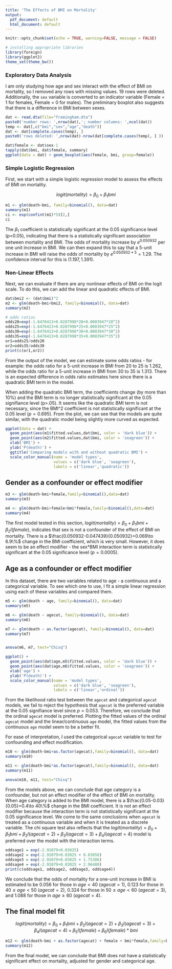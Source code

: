 ```yaml
---
title: 'The Effects of BMI on Mortality'
output:
  pdf_document: default
  html_document: default
---
```


```r
knitr::opts_chunk$set(echo = TRUE, warning=FALSE, message = FALSE)
```

```r
# installing appropriate libraries
library(foreign)
library(ggplot2)
theme_set(theme_bw())
```

### Exploratory Data Analysis

I am only studying how age and sex interact with the effect of BMI on mortality, so I removed any rows with missing values. 19 rows were deleted. Additionally, the `sex` variable is converted to an indicator variable (Female = 1 for females, Female = 0 for males). The preliminary boxplot also suggests that there is a difference in BMI between sexes.

```r
dat <- read.dta(file="framingham.dta") 
paste0('number rows: ',nrow(dat),'; number columns: ',ncol(dat))
temp <- dat[,c("bmi","sex","age","death")] 
dat <- dat[complete.cases(temp), ] 
paste0('rows deleted: ',nrow(dat)-nrow(dat[complete.cases(temp), ] ))

dat$female <- dat$sex-1 
tapply(dat$bmi, dat$female, summary)
ggplot(data = dat) + geom_boxplot(aes(female, bmi, group=female))
```

### Simple Logistic Regression

First, we start with a simple logistic regression model to assess the effects of BMI on mortality. 

$$
logit(mortality)=\beta_0+\beta_1bmi
$$

```r
m1 <- glm(death~bmi, family=binomial(), data=dat)
summary(m1)
ci <- exp(confint(m1)*5)[2,]
ci
```

The $\beta_1$ coefficient is statistically significant at the 0.05 significance level (p<0.05), indicating that there is a statistically significant association between mortality and BMI. The odds of mortality increase by $e^{0.050932}$ per one unit increase in BMI. We can then expand this to say that a 5-unit increase in BMI will raise the odds of mortality by $e^{0.050932*5}=1.29$. The confidence interval for this is $(1.197, 1.391)$.

### Non-Linear Effects

Next, we can evaluate if there are any nonlinear effects of BMI on the logit scale. To do this, we can add the linear and quadratic effects of BMI.

```r
dat$bmi2 <- (dat$bmi)^2 
m2 <- glm(death~bmi+bmi2, family=binomial(), data=dat) 
summary(m2)

# odds ratios
odds20=exp(-1.6476413+0.0287998*20+0.0003947*20^2) 
odds25=exp(-1.6476413+0.0287998*25+0.0003947*25^2) 
odds30=exp(-1.6476413+0.0287998*30+0.0003947*30^2)
odds35=exp(-1.6476413+0.0287998*35+0.0003947*35^2) 
or1=odds25/odds20
or2=odds35/odds30
print(c(or1,or2))
```

From the output of the model, we can estimate some odds ratios - for example: the odds ratio for a 5-unit increase in BMI from 20 to 25 is 1.262, while the odds ratio for a 5-unit increase in BMI from 30 to 35 is 1.313. There is an expected difference in odds ratio estimates here since there is a quadratic BMI term in the model.

When adding the quadratic BMI term, the coefficients change (by more than 10%) and the BMI term is no longer statistically significant at the 0.05 signifiance level (p>.05). It seems like the quadratic BMI term is not necessary, since the BMI^2 coefficient is not statistically significant at the 0.05 level ($p=0.695$). From the plot, we can see that the models are quite similar, with the quadratic model being slightly more curved as expected.

```r
ggplot(data = dat) + 
  geom_point(aes(m1$fitted.values,dat$bmi, color = 'dark blue')) +
  geom_point(aes(m2$fitted.values,dat$bmi, color = 'seagreen')) +
  xlab('BMI') +
  ylab('P(death)') +
  ggtitle('Comparing models with and without quadratic BMI') + 
  scale_color_manual(name = 'model types',
                     values = c('dark blue', 'seagreen'),
                     labels = c('linear','quadratic'))
```

## Gender as a confounder or effect modifier

```r
m3 <- glm(death~bmi+female,family=binomial(),data=dat) 
summary(m3)

m4 <- glm(death~bmi+female+bmi*female,family=binomial(),data=dat)
summary(m4)
```

The first model tested in this section, $logit(mortality)=\beta_0+\beta_1bmi+\beta_2I(female)$, indicates that sex is not a confounder of the effect of BMI on mortality. There is a $\frac{0.050932-0.047439}{0.050932}=0.069\to 6.9\%$ change in the BMI coefficient, which is very small. However, it does seem to be an effect modifier - the sex*BMI interaction term is statistically significant at the 0.05 significance level ($p=0.0005$).

## Age as a confounder or effect modifier

In this dataset, there are two variables related to age - a continuous and a categorical variable. To see which one to use, I fit a simple linear regression using each of these variables and compared them. 

```r
m5 <- glm(death ~ age, family=binomial(), data=dat)
summary(m5)

m6 <- glm(death ~ agecat, family=binomial(), data=dat)
summary(m6)

m7 <- glm(death ~ as.factor(agecat), family=binomial(), data=dat)
summary(m7)


anova(m6, m7, test="Chisq")

ggplot() + 
  geom_point(aes(dat$age,m5$fitted.values, color = 'dark blue')) +
  geom_point(aes(dat$age,m6$fitted.values, color = 'seagreen')) +
  xlab('age') +
  ylab('P(death)') +
  scale_color_manual(name = 'model types',
                     values = c('dark blue', 'seagreen'),
                     labels = c('linear','ordinal'))
```

From the likelihood ratio test between the `agecat` and categorical `agecat` models, we fail to reject the hypothesis that `agecat` is the preferred variable at the 0.05 signifiance level since $p=0.053$. Therefore, we conclude that the ordinal `agecat` model is preferred. Plotting the fitted values of the ordinal `agecat` model and the linear/continuous `age` model, the fitted values from the continuous `age` model seem to be a better fit.

For ease of interpretation, I used the categorical `agecat` variable to test for confounding and effect modification.

```r
m10 <- glm(death~bmi+as.factor(agecat),family=binomial(), data=dat) 
summary(m10)

m11 <- glm(death~bmi*as.factor(agecat),family=binomial(), data=dat) 
summary(m11)

anova(m10, m11, test="Chisq")
```

From the models above, we can conclude that age category is a confounder, but not an effect modifier of the effect of BMI on mortality. When age category is added to the BMI model, there is a $\frac{0.05-0.03}{0.05}=0.4\to 40\%$ change in the BMI coefficient. It is not an effect modifier because the interaction term is not statistically significant at the 0.05 significance level. We come to the same conclusions when `agecat` is treated as a continuous variable and when it is treated as a discrete variable. The chi square test also reflects that the $logit(mortality)=\beta_0+\beta_1bmi+\beta_2I(agecat=2)+\beta_3I(agecat=3)+\beta_4I(agecat=4)$ model is preferred over the model with the interaction terms.

```r
oddsage1 = exp(-2.91079+0.03025) 
oddsage2 = exp(-2.91079+0.03025 + 0.83656) 
oddsage3 = exp(-2.91079+0.03025 + 1.75306) 
oddsage4 = exp(-2.91079+0.03025 + 2.96480) 
print(c(oddsage1, oddsage2, oddsage3, oddsage4))
```

We conclude that the odds of mortality for a one-unit increase in BMI is estimated to be 0.056 for those in $age < 40$ ($agecat=1$), 0.123 for those in $40\leq age < 50$ ($agecat=2$), 0.324 for those in $50\leq age < 60$ ($agecat=3$), and 1.088 for those in $age \geq 60$ ($agecat=4$).

## The final model fit

$$
logit(mortality) = \beta_0+\beta_1bmi+\beta_2I(agecat=2)+\beta_3I(agecat=3)+\beta_4I(agecat=4) + \beta_5I(female) + \beta_6I(female)*bmi
$$

```r
m12 <- glm(death~bmi + as.factor(agecat) + female + bmi*female,family=binomial(), data=dat) 
summary(m12)
```

From the final model, we can conclude that BMI does not have a statistically significant effect on mortality, adjusted for gender and categorical age.